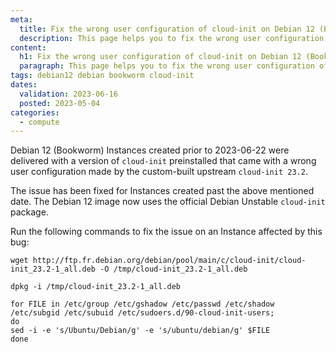 ```yaml
---
meta:
  title: Fix the wrong user configuration of cloud-init on Debian 12 (Bookworm)
  description: This page helps you to fix the wrong user configuration of cloud-init on Debian 12 (Bookworm)
content:
  h1: Fix the wrong user configuration of cloud-init on Debian 12 (Bookworm)
  paragraph: This page helps you to fix the wrong user configuration of cloud-init on Debian 12 (Bookworm)
tags: debian12 debian bookworm cloud-init
dates:
  validation: 2023-06-16
  posted: 2023-05-04
categories:
  - compute
---
```


Debian 12 (Bookworm) Instances created prior to 2023-06-22 were delivered with a version of `cloud-init` preinstalled that came with a wrong user configuration made by the custom-built upstream `cloud-init 23.2`.<br />

The issue has been fixed for Instances created past the above mentioned date. The Debian 12 image now uses the official Debian Unstable `cloud-init` package.<br />

Run the following commands to fix the issue on an Instance affected by this bug:
```
wget http://ftp.fr.debian.org/debian/pool/main/c/cloud-init/cloud-init_23.2-1_all.deb -O /tmp/cloud-init_23.2-1_all.deb

dpkg -i /tmp/cloud-init_23.2-1_all.deb

for FILE in /etc/group /etc/gshadow /etc/passwd /etc/shadow /etc/subgid /etc/subuid /etc/sudoers.d/90-cloud-init-users;
do
sed -i -e 's/Ubuntu/Debian/g' -e 's/ubuntu/debian/g' $FILE
done
```